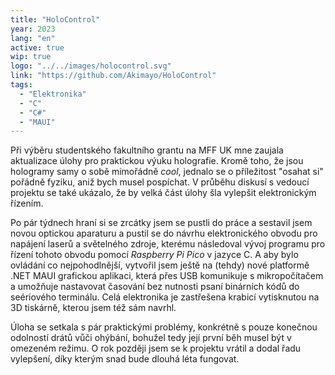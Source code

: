 ```yaml
---
title: "HoloControl"
year: 2023
lang: "en"
active: true
wip: true
logo: "../../images/holocontrol.svg"
link: "https://github.com/Akimayo/HoloControl"
tags:
  - "Elektronika"
  - "C"
  - "C#"
  - "MAUI"
---
```


Při výběru studentského fakultního grantu na MFF UK mne zaujala aktualizace úlohy pro praktickou výuku holografie. Kromě toho, že jsou hologramy samy o sobě mimořádně _cool_, jednalo se o příležitost "osahat si" pořádně fyziku, aniž bych musel pospíchat. V průběhu diskusí s vedoucí projektu se také ukázalo, že by velká část úlohy šla vylepšit elektronickým řízením.

Po pár týdnech hraní si se zrcátky jsem se pustli do práce a sestavil jsem novou optickou aparaturu a pustil se do návrhu elektronického obvodu pro napájení laserů a světelného zdroje, kterému následoval vývoj programu pro řízení tohoto obvodu pomocí _Raspberry Pi Pico_ v jazyce C. A aby bylo ovládání co nejpohodlnější, vytvořil jsem ještě na (tehdy) nové platformě .NET MAUI grafickou aplikaci, která přes USB komunikuje s mikropočítačem a umožňuje nastavovat časování bez nutnosti psaní binárních kódů do seériového terminálu. Celá elektronika je zastřešena krabicí vytisknutou na 3D tiskárně, kterou jsem též sám navrhl.

Úloha se setkala s pár praktickými problémy, konkrétně s pouze konečnou odolností drátů vůči ohýbání, bohužel tedy její první běh musel být v omezeném režimu. O rok později jsem se k projektu vrátil a dodal řadu vylepšení, díky kterým snad bude dlouhá léta fungovat.